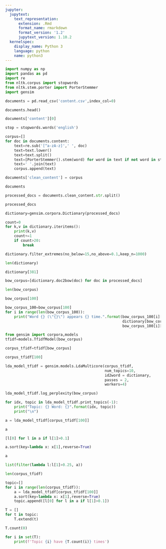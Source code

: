 ```yaml
---
jupyter:
  jupytext:
    text_representation:
      extension: .Rmd
      format_name: rmarkdown
      format_version: '1.2'
      jupytext_version: 1.10.2
  kernelspec:
    display_name: Python 3
    language: python
    name: python3
---
```


```python
import numpy as np
import pandas as pd
import re
from nltk.corpus import stopwords
from nltk.stem.porter import PorterStemmer
import gensim
```

```python
documents = pd.read_csv('content.csv',index_col=0)
```

```python
documents.head()
```

```python
documents['content'][0]
```

```python
stop = stopwords.words('english')
```

```python
corpus=[]
for doc in documents.content:
    text=re.sub('[^a-zA-z]',' ', doc)
    text=text.lower()
    text=text.split()
    text=[PorterStemmer().stem(word) for word in text if not word in stop]
    text=' '.join(text)
    corpus.append(text)
```

```python
documents['clean_content'] = corpus
```

```python
documents
```

```python
processed_docs = documents.clean_content.str.split()
```

```python
processed_docs
```

```python
dictionary=gensim.corpora.Dictionary(processed_docs)
```

```python
count=0
for k,v in dictionary.iteritems():
    print(k,v)
    count+=1
    if count>20:
        break
```

```python
dictionary.filter_extremes(no_below=15,no_above=0.1,keep_n=1000)
```

```python
len(dictionary)
```

```python
dictionary[381]
```

```python
bow_corpus=[dictionary.doc2bow(doc) for doc in processed_docs]
```

```python
len(bow_corpus)
```

```python
bow_corpus[100]
```

```python
bow_corpus_100=bow_corpus[100]
for i in range(len(bow_corpus_100)):
    print("Word {} (\"{}\") appears {} time.".format(bow_corpus_100[i][0], 
                                                     dictionary[bow_corpus_100[i][0]], 
                                                     bow_corpus_100[i][1]))
```

```python
from gensim import corpora,models
tfidf=models.TfidfModel(bow_corpus)
```

```python
corpus_tfidf=tfidf[bow_corpus]
```

```python
corpus_tfidf[100]
```

```python
lda_model_tfidf = gensim.models.LdaMulticore(corpus_tfidf, 
                                             num_topics=10, 
                                             id2word = dictionary, 
                                             passes = 2, 
                                             workers=4)
```

```python
lda_model_tfidf.log_perplexity(bow_corpus)
```

```python
for idx, topic in lda_model_tfidf.print_topics(-1):
    print("Topic: {} Word: {}".format(idx, topic))
    print("\n")
```

```python
a = lda_model_tfidf[corpus_tfidf[100]]
```

```python
a
```

```python
[l[0] for l in a if l[1]>0.1]
```

```python
a.sort(key=lambda x: x[1],reverse=True)
```

```python
a
```

```python
list(filter(lambda l:l[1]>0.25, a))
```

```python
len(corpus_tfidf)
```

```python
topic=[]
for i in range(len(corpus_tfidf)):
    a = lda_model_tfidf[corpus_tfidf[100]]
    a.sort(key=lambda x: x[1],reverse=True)
    topic.append([l[0] for l in a if l[1]>0.1])
```

```python
T = []
for t in topic:
    T.extend(t)
```

```python
T.count(0)
```

```python
for i in set(T):
    print(f'Topic {i} have {T.count(i)} times')
```

```python

```
